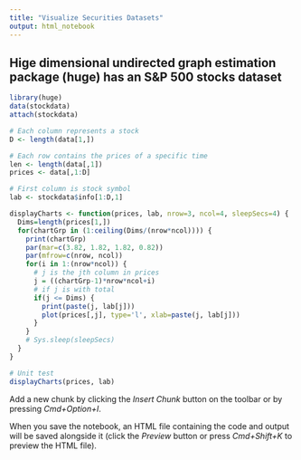 ```yaml
---
title: "Visualize Securities Datasets"
output: html_notebook
---
```


## Hige dimensional undirected graph estimation package (huge) has an S&P 500 stocks dataset

```r
library(huge)
data(stockdata)
attach(stockdata)

# Each column represents a stock
D <- length(data[1,])

# Each row contains the prices of a specific time
len <- length(data[,1])
prices <- data[,1:D]

# First column is stock symbol
lab <- stockdata$info[1:D,1]

displayCharts <- function(prices, lab, nrow=3, ncol=4, sleepSecs=4) {
  Dims=length(prices[1,])
  for(chartGrp in (1:ceiling(Dims/(nrow*ncol)))) {
    print(chartGrp)
    par(mar=c(3.82, 1.82, 1.82, 0.82))
    par(mfrow=c(nrow, ncol))
    for(i in 1:(nrow*ncol)) {
      # j is the jth column in prices
      j = ((chartGrp-1)*nrow*ncol+i)
      # if j is with total 
      if(j <= Dims) {
        print(paste(j, lab[j]))
        plot(prices[,j], type='l', xlab=paste(j, lab[j]))
      }
    }
    # Sys.sleep(sleepSecs)
  }
}

# Unit test
displayCharts(prices, lab)
```


Add a new chunk by clicking the *Insert Chunk* button on the toolbar or by pressing *Cmd+Option+I*.

When you save the notebook, an HTML file containing the code and output will be saved alongside it (click the *Preview* button or press *Cmd+Shift+K* to preview the HTML file).
